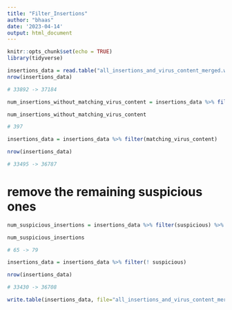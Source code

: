 ```yaml
---
title: "Filter_Insertions"
author: "bhaas"
date: '2023-04-14'
output: html_document
---
```


```r
knitr::opts_chunk$set(echo = TRUE)
library(tidyverse)
```


```r

insertions_data = read.table("all_insertions_and_virus_content_merged.w_shared_site_info.tsv", header=T, sep="\t", stringsAsFactors = F)
nrow(insertions_data)

# 33892 -> 37184
```


```r

num_insertions_without_matching_virus_content = insertions_data %>% filter(! matching_virus_content) %>% nrow()

num_insertions_without_matching_virus_content

# 397

```

```r

insertions_data = insertions_data %>% filter(matching_virus_content) 

nrow(insertions_data)

# 33495 -> 36787

```


# remove the remaining suspicious ones

```r

num_suspicious_insertions = insertions_data %>% filter(suspicious) %>% nrow()

num_suspicious_insertions

# 65 -> 79

```

```r

insertions_data = insertions_data %>% filter(! suspicious)

nrow(insertions_data)

# 33430 -> 36708

```


```r


write.table(insertions_data, file="all_insertions_and_virus_content_merged.FILTERED.tsv", sep="\t", quote=F, row.names=F)

```




